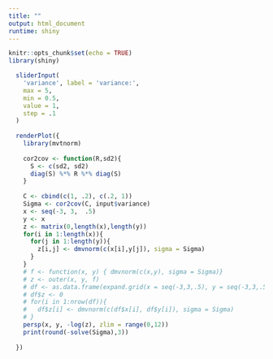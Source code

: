 ```yaml
---
title: ""
output: html_document
runtime: shiny
---
```


```r
knitr::opts_chunk$set(echo = TRUE)
library(shiny)
```
 
```r

  sliderInput(
    'variance', label = 'variance:',
    max = 5, 
    min = 0.5,
    value = 1, 
    step = .1
  )
  
  renderPlot({
    library(mvtnorm)
    
    cor2cov <- function(R,sd2){
      S <- c(sd2, sd2)
      diag(S) %*% R %*% diag(S)
    }
  
    C <- cbind(c(1, .2), c(.2, 1))
    Sigma <- cor2cov(C, input$variance)
    x <- seq(-3, 3,  .5)
    y <- x
    z <- matrix(0,length(x),length(y))
    for(i in 1:length(x)){
      for(j in 1:length(y)){
        z[i,j] <- dmvnorm(c(x[i],y[j]), sigma = Sigma)
      }
    }
    # f <- function(x, y) { dmvnorm(c(x,y), sigma = Sigma)}
    # z <- outer(x, y, f)
    # df <- as.data.frame(expand.grid(x = seq(-3,3,.5), y = seq(-3,3,.5)))
    # df$z <- 0
    # for(i in 1:nrow(df)){
    #   df$z[i] <- dmvnorm(c(df$x[i], df$y[i]), sigma = Sigma)
    # }
    persp(x, y, -log(z), zlim = range(0,12))
    print(round(-solve(Sigma),3))
  
  })
```
